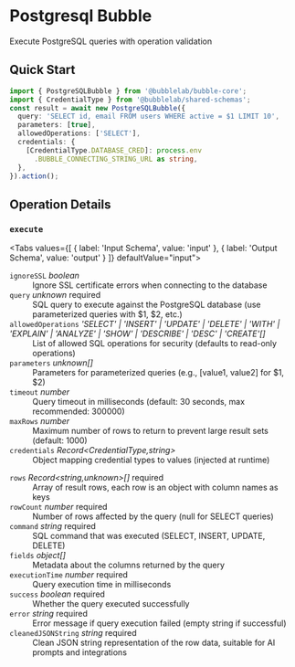 # Postgresql Bubble

Execute PostgreSQL queries with operation validation


## Quick Start

```typescript
import { PostgreSQLBubble } from '@bubblelab/bubble-core';
import { CredentialType } from '@bubblelab/shared-schemas';
const result = await new PostgreSQLBubble({
  query: 'SELECT id, email FROM users WHERE active = $1 LIMIT 10',
  parameters: [true],
  allowedOperations: ['SELECT'],
  credentials: {
    [CredentialType.DATABASE_CRED]: process.env
      .BUBBLE_CONNECTING_STRING_URL as string,
  },
}).action();
```

## Operation Details

### `execute`

<Tabs values={[
  { label: 'Input Schema', value: 'input' },
  { label: 'Output Schema', value: 'output' }
]} defaultValue="input">
  <TabItem value="input">

<div className="schema-card">
<dl>
  <dt><code>ignoreSSL</code> <em>boolean</em> </dt>
  <dd>Ignore SSL certificate errors when connecting to the database</dd>

  <dt><code>query</code> <em>unknown</em> <span style={{color:'#d32f2f',fontWeight:600}}>required</span></dt>
  <dd>SQL query to execute against the PostgreSQL database (use parameterized queries with $1, $2, etc.)</dd>

  <dt><code>allowedOperations</code> <em>'SELECT' | 'INSERT' | 'UPDATE' | 'DELETE' | 'WITH' | 'EXPLAIN' | 'ANALYZE' | 'SHOW' | 'DESCRIBE' | 'DESC' | 'CREATE'[]</em> </dt>
  <dd>List of allowed SQL operations for security (defaults to read-only operations)</dd>

  <dt><code>parameters</code> <em>unknown[]</em> </dt>
  <dd>Parameters for parameterized queries (e.g., [value1, value2] for $1, $2)</dd>

  <dt><code>timeout</code> <em>number</em> </dt>
  <dd>Query timeout in milliseconds (default: 30 seconds, max recommended: 300000)</dd>

  <dt><code>maxRows</code> <em>number</em> </dt>
  <dd>Maximum number of rows to return to prevent large result sets (default: 1000)</dd>

  <dt><code>credentials</code> <em>Record&lt;CredentialType,string&gt;</em> </dt>
  <dd>Object mapping credential types to values (injected at runtime)</dd>
</dl>

</div>

  </TabItem>
  <TabItem value="output">

<div className="schema-card">
<dl>
  <dt><code>rows</code> <em>Record&lt;string,unknown&gt;[]</em> <span style={{color:'#d32f2f',fontWeight:600}}>required</span></dt>
  <dd>Array of result rows, each row is an object with column names as keys</dd>

  <dt><code>rowCount</code> <em>number</em> <span style={{color:'#d32f2f',fontWeight:600}}>required</span></dt>
  <dd>Number of rows affected by the query (null for SELECT queries)</dd>

  <dt><code>command</code> <em>string</em> <span style={{color:'#d32f2f',fontWeight:600}}>required</span></dt>
  <dd>SQL command that was executed (SELECT, INSERT, UPDATE, DELETE)</dd>

  <dt><code>fields</code> <em>object[]</em> </dt>
  <dd>Metadata about the columns returned by the query</dd>

  <dt><code>executionTime</code> <em>number</em> <span style={{color:'#d32f2f',fontWeight:600}}>required</span></dt>
  <dd>Query execution time in milliseconds</dd>

  <dt><code>success</code> <em>boolean</em> <span style={{color:'#d32f2f',fontWeight:600}}>required</span></dt>
  <dd>Whether the query executed successfully</dd>

  <dt><code>error</code> <em>string</em> <span style={{color:'#d32f2f',fontWeight:600}}>required</span></dt>
  <dd>Error message if query execution failed (empty string if successful)</dd>

  <dt><code>cleanedJSONString</code> <em>string</em> <span style={{color:'#d32f2f',fontWeight:600}}>required</span></dt>
  <dd>Clean JSON string representation of the row data, suitable for AI prompts and integrations</dd>
</dl>

</div>

  </TabItem>
</Tabs>

